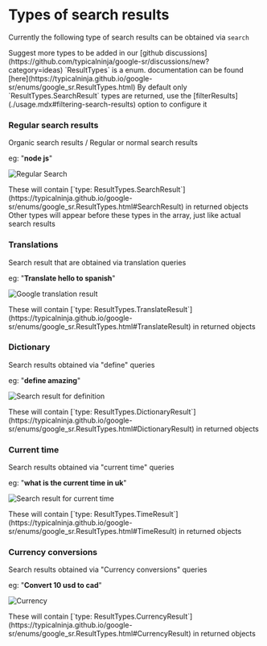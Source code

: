 
# Types of search results

Currently the following type of search results can be obtained via `search`

<Callout type="info" emoji="🌟">
     Suggest more types to be added in our [github discussions](https://github.com/typicalninja/google-sr/discussions/new?category=ideas)
</Callout>

<Callout type="default" emoji="📚">
     `ResultTypes` is a enum. documentation can be found [here](https://typicalninja.github.io/google-sr/enums/google_sr.ResultTypes.html)
</Callout>

<Callout type="info" emoji="⚙️">
     By default only `ResultTypes.SearchResult` types are returned, use the [filterResults](./usage.mdx#filtering-search-results) option to configure it
</Callout>


### Regular search results

Organic search results / Regular or normal search results

eg: "**node js**"

![Regular Search](/images/DefaultSearch.png)

<Callout type="default" emoji="🏷️">
     These will contain [`type: ResultTypes.SearchResult`](https://typicalninja.github.io/google-sr/enums/google_sr.ResultTypes.html#SearchResult) in returned objects
</Callout>

<Callout type="warning" emoji="⚖️">
     Other types will appear before these types in the array, just like actual search results
</Callout>

### Translations

Search result that are obtained via translation queries

eg: "**Translate hello to spanish**"

![Google translation result](/images/Translate.png)

<Callout type="default" emoji="🏷️">
     These will contain [`type: ResultTypes.TranslateResult`](https://typicalninja.github.io/google-sr/enums/google_sr.ResultTypes.html#TranslateResult) in returned objects
</Callout>

### Dictionary

Search results obtained via "define" queries

eg: "**define amazing**"

![Search result for definition](/images/Dictionary.png)

<Callout type="default" emoji="🏷️">
    These will contain [`type: ResultTypes.DictionaryResult`](https://typicalninja.github.io/google-sr/enums/google_sr.ResultTypes.html#DictionaryResult) in returned objects
</Callout>


### Current time

Search results obtained via "current time" queries

eg: "**what is the current time in uk**"

![Search result for current time](/images/Time.png)

<Callout type="default" emoji="🏷️">
    These will contain [`type: ResultTypes.TimeResult`](https://typicalninja.github.io/google-sr/enums/google_sr.ResultTypes.html#TimeResult) in returned objects
</Callout>

### Currency conversions

Search results obtained via "Currency conversions" queries

eg: "**Convert 10 usd to cad**"

![Currency](/images/Currency.png)

<Callout type="default" emoji="🏷️">
     These will contain [`type: ResultTypes.CurrencyResult`](https://typicalninja.github.io/google-sr/enums/google_sr.ResultTypes.html#CurrencyResult) in returned objects
</Callout>

